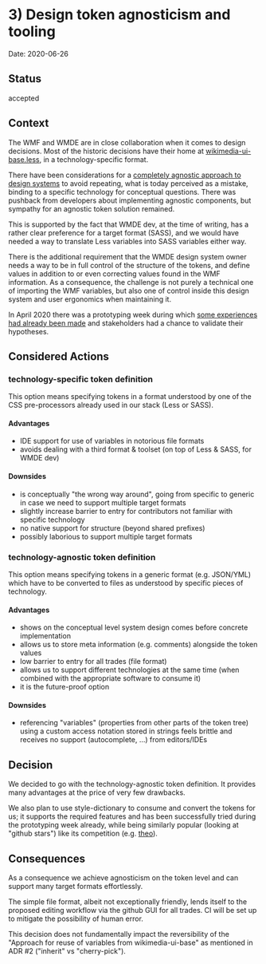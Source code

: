 
<Meta title="Documentation|Decisions and ADRs/ADRs/3) Design token agnosticism and tooling" />

# 3) Design token agnosticism and tooling

Date: 2020-06-26

## Status

accepted

## Context

The WMF and WMDE are in close collaboration when it comes to design decisions. Most of the historic decisions have their home at [wikimedia-ui-base.less](https://gerrit.wikimedia.org/r/plugins/gitiles/wikimedia-ui-base/+/fa1e8c2/wikimedia-ui-base.less), in a technology-specific format. 

There have been considerations for a [completely agnostic approach to design systems](https://gerrit.wikimedia.org/r/plugins/gitiles/wikibase/vuejs-components/+/ef82910/docs/adr/0001-use-a-design-system.md) to avoid repeating, what is today perceived as a mistake, binding to a specific technology for conceptual questions. There was pushback from developers about implementing agnostic components, but sympathy for an agnostic token solution remained.

This is supported by the fact that WMDE dev, at the time of writing, has a rather clear preference for a target format (SASS), and we would have needed a way to translate Less variables into SASS variables either way.

There is the additional requirement that the WMDE design system owner needs a way to be in full control of the structure of the tokens, and define values in addition to or even correcting values found in the WMF information. As a consequence, the challenge is not purely a technical one of importing the WMF variables, but also one of control inside this design system and user ergonomics when maintaining it.

In April 2020 there was a prototyping week during which [some experiences had already been made](https://github.com/wmde/wikit-css) and stakeholders had a chance to validate their hypotheses.

## Considered Actions

### technology-specific token definition

This option means specifying tokens in a format understood by one of the CSS pre-processors already used in our stack (Less or SASS).

#### Advantages
* IDE support for use of variables in notorious file formats
* avoids dealing with a third format & toolset (on top of Less & SASS, for WMDE dev)

#### Downsides
* is conceptually "the wrong way around", going from specific to generic in case we need to support multiple target formats
* slightly increase barrier to entry for contributors not familiar with specific technology
* no native support for structure (beyond shared prefixes)
* possibly laborious to support multiple target formats

### technology-agnostic token definition 

This option means specifying tokens in a generic format (e.g. JSON/YML) which have to be converted to files as understood by specific pieces of technology.

#### Advantages
* shows on the conceptual level system design comes before concrete implementation
* allows us to store meta information (e.g. comments) alongside the token values
* low barrier to entry for all trades (file format)
* allows us to support different technologies at the same time (when combined with the appropriate software to consume it)
* it is the future-proof option

#### Downsides
* referencing "variables" (properties from other parts of the token tree) using a custom access notation stored in strings feels brittle and receives no support (autocomplete, ...) from editors/IDEs

## Decision

We decided to go with the technology-agnostic token definition. It provides many advantages at the price of very few drawbacks.

We also plan to use style-dictionary to consume and convert the tokens for us; it supports the required features and has been successfully tried during the prototyping week already, while being similarly popular (looking at "github stars") like its competition (e.g. [theo](https://github.com/salesforce-ux/theo)).

## Consequences

As a consequence we achieve agnosticism on the token level and can support many target formats effortlessly.

The simple file format, albeit not exceptionally friendly, lends itself to the proposed editing workflow via the github GUI for all trades. CI will be set up to mitigate the possibility of human error.

This decision does not fundamentally impact the reversibility of the "Approach for reuse of variables from wikimedia-ui-base" as mentioned in ADR #2 ("inherit" vs "cherry-pick").
